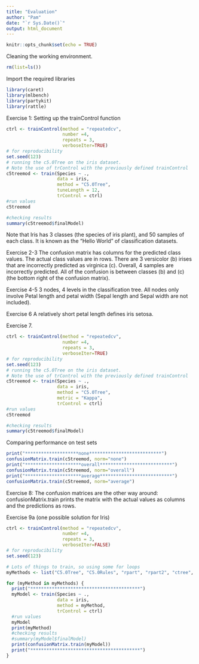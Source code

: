 ---
title: "Evaluation"
author: "Pam"
date: "`r Sys.Date()`"
output: html_document
---

```{r setup, include=FALSE}
knitr::opts_chunk$set(echo = TRUE)
```


Cleaning the working environment.

```{r}
rm(list=ls())
```

Import the required libraries
```{r}
library(caret)
library(mlbench)
library(partykit)
library(rattle)

```
Exercise 1: Setting up the trainControl function
```{r}
ctrl <- trainControl(method = "repeatedcv", 
                     number =4, 
                     repeats = 3,
                     verboseIter=TRUE)
# for reproducibility
set.seed(123)
# running the c5.0Tree on the iris dataset.
# Note the use of trControl with the previously defined trainControl
c5treemod <- train(Species ~ .,
                   data = iris,
                   method = "C5.0Tree",
                   tuneLength = 12,
                   trControl = ctrl)
#run values
c5treemod

#checking results
summary(c5treemod$finalModel)

```
Note that Iris has 3 classes (the species of iris plant), and 50 samples of each class. It is known as the "Hello World" of classification datasets.

Exercise 2-3
The confusion matrix has columns for the predicted class values. The actual class values are in rows. There are 3 versicolor (b) irises that are incorrectly predicted as virginica (c). Overall, 4 samples are incorrectly predicted. All of the confusion is between classes (b) and (c) (the bottom right of the confusion matrix).

Exercise 4-5
3 nodes, 4 levels in the classification tree. All nodes only involve Petal length and petal width (Sepal length and Sepal width are not included). 

Exercise 6
A relatively short petal length defines iris setosa.

Exercise 7.
```{r}
ctrl <- trainControl(method = "repeatedcv", 
                     number =4, 
                     repeats = 3,
                     verboseIter=TRUE)
# for reproducibility
set.seed(123)
# running the c5.0Tree on the iris dataset.
# Note the use of trControl with the previously defined trainControl
c5treemod <- train(Species ~ .,
                   data = iris,
                   method = "C5.0Tree",
                   metric = "Kappa",
                   trControl = ctrl)
#run values
c5treemod

#checking results
summary(c5treemod$finalModel)

```
Comparing performance on test sets
```{r}
print("********************none***************************")
confusionMatrix.train(c5treemod, norm="none")
print("*********************overall***************************")
confusionMatrix.train(c5treemod, norm="overall")
print("*********************average***************************")
confusionMatrix.train(c5treemod, norm="average")
```
Exercise 8: 
The confusion matrices are the other way around: confusionMatrix.train prints the matrix with the actual values as columns and the predictions as rows. 

Exercise 9a (one possible solution for Iris)
```{r}
ctrl <- trainControl(method = "repeatedcv", 
                     number =4, 
                     repeats = 3,
                     verboseIter=FALSE)
# for reproducibility
set.seed(123)

# Lots of things to train, so using some for loops
myMethods <- list("C5.0Tree", "C5.0Rules", "rpart", "rpart2", "ctree", "ctree2")

for (myMethod in myMethods) {
  print("*****************************************")
  myModel <- train(Species ~ .,
                   data = iris,
                   method = myMethod,
                   trControl = ctrl) 
  #run values
  myModel
  print(myMethod)
  #checking results
  #summary(myModel$finalModel)
  print(confusionMatrix.train(myModel))
  print("*****************************************")
}
```


